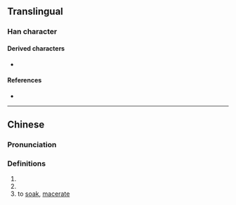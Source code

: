 {{character info}}
==Translingual==

===Han character===
{{Han char|rn=85|rad=水|as=16|sn=19|four=31114|canj=EMBG|ids=⿰氵霍}}

====Derived characters====
* {{l|mul|[[𪈯]]}}

====References====
* {{Han ref|kx=0659.340|dkj=18638|dj=1069.160|hdz=31783.050|uh=7016|ud=28694|bh=F25F|bd=62047}}

----

==Chinese==
{{zh-forms}}

===Pronunciation===
{{zh-pron
|m=huò
|c=fok3
|mc=y
|oc=y
|ma=
|cat=pn,v
}}

===Definitions===
{{zh-hanzi}}

# {{zh-only|瀖水|[[name]] of a [[river]] in [[Henan]] province}}
# {{zh-only|瀖水|name of a river in [[Hubei]] province}}
# to [[soak]], [[macerate]]